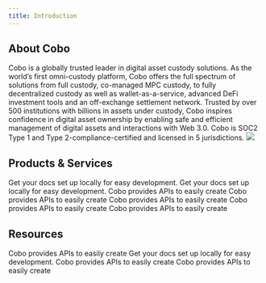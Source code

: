 ```yaml
---
title: Introduction
---
```


## About Cobo

Cobo is a globally trusted leader in digital asset custody solutions.
As the world’s first omni-custody platform, Cobo offers the full spectrum of solutions from full custody, co-managed MPC custody, to fully decentralized custody as well as wallet-as-a-service, advanced DeFi investment tools and an off-exchange settlement network.
Trusted by over 500 institutions with billions in assets under custody, Cobo inspires confidence in digital asset ownership by enabling safe and efficient management of digital assets and interactions with Web 3.0.
Cobo is SOC2 Type 1 and Type 2-compliance-certified and licensed in 5 jurisdictions.
<img src="/images/instroduction.png" />


## Products & Services
<CardGroup cols={2}>
  <Card title="Co Managed Custody" icon="people-group" href="https://mintlify.com/docs/quickstart" color="#ea5a0c">
    Get your docs set up locally for easy development.
  </Card>
   <Card title="Full Custody" icon="warehouse" href="/security/overview" color="#ea5a0c">
    Get your docs set up locally for easy development.
  </Card>
  <Card title="SuperLoop" icon="bolt-lightning" href="/api-reference/start-waas" color="#0285c7">
    Cobo provides APIs to easily create
  </Card>
    <Card title="Loop Network" icon="bolt" href="/sdk/introduction" color="#0285c7">
    Cobo provides APIs to easily create
  </Card>
  <Card title="Wallet as a Service" icon="clouds" href="/sdk/introduction" color="#0285c7">
    Cobo provides APIs to easily create
  </Card>
  <Card title="Cobo Safe Custody" icon="key-skeleton-left-right" href="/sdk/introduction" color="#0285c7">
    Cobo provides APIs to easily create
  </Card>
   <Card title="Cobo Argus" icon="toolbox" href="/sdk/introduction" color="#0285c7">
    Cobo provides APIs to easily create
  </Card>
</CardGroup>



## Resources

<CardGroup cols={2}>
  <Card title="API reference" icon="cloud" href="/api-reference/start-waas" color="#0285c7">
    Cobo provides APIs to easily create
  </Card>
   <Card title="Security" icon="shield-quartered" href="/security/overview" color="#ea5a0c">
    Get your docs set up locally for easy development.
  </Card>
  <Card title="SDK & Kits" icon="puzzle" href="/sdk/introduction" color="#0285c7">
    Cobo provides APIs to easily create
  </Card>
   <Card title="Blog" icon="blog" href="/kit/mpc_recovery" color="#0285c7">
    Cobo provides APIs to easily create
  </Card>
</CardGroup>